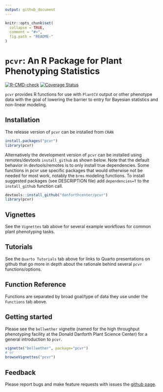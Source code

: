 ```yaml
---
output: github_document
---
```


<!-- README.md is generated from README.Rmd. Please edit that file -->

```r
knitr::opts_chunk$set(
  collapse = TRUE,
  comment = "#>",
  fig.path = "README-"
)
```

# `pcvr`: An R Package for Plant Phenotyping Statistics

<!-- badges: start -->
  [![R-CMD-check](https://github.com/danforthcenter/pcvr/actions/workflows/R-CMD-check.yaml/badge.svg)](https://github.com/danforthcenter/pcvr/actions/workflows/R-CMD-check.yaml)
  [![Coverage
Status](https://codecov.io/github/danforthcenter/pcvr/coverage.svg?branch=master)](https://app.codecov.io/github/danforthcenter/pcvr)
<!-- badges: end -->

`pcvr` provides R functions for use with `PlantCV` output or other phenotype data with the goal of lowering the barrier to entry for Bayesian statistics and non-linear modeling.

## Installation

The release version of `pcvr` can be installed from `CRAN`

```r
install.packages("pcvr")
library(pcvr)
```

Alternatively the development version of `pcvr` can be installed using remotes/devtools `install_github` as shown below.
Note that the default behavior in devtools/remotes is to only install true dependencies. Some functions in pcvr use specific packages that would otherwise not be needed for most work, notably the `brms` modeling functions. To install suggested packages (see DESCRIPTION file) add `dependencies=T` to the `install_github` function call.

```r
devtools::install_github("danforthcenter/pcvr")
library(pcvr)
```

## Vignettes

See the `Vignettes` tab above for several example workflows for common plant phenotyping tasks.

## Tutorials

See the `Quarto Tutorials` tab above for links to Quarto presentations on github that go more in depth about the rationale behind several `pcvr` functions/options.

## Function Reference

Functions are separated by broad goal/type of data they use under the `Functions` tab above.

## Getting started

Please see the `bellwether` vignette (named for the high throughput phenotyping facility at the Donald Danforth Plant Science Center) for a general introduction to `pcvr`.

```r
vignette("bellwether", package="pcvr")
# or 
browseVignettes("pcvr")
```

## Feedback

Please report bugs and make feature requests with issues the [github page](https://github.com/danforthcenter/pcvr).
